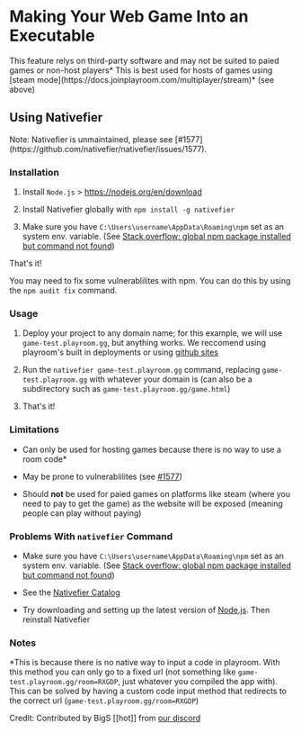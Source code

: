 # Making Your Web Game Into an Executable 


 
<Callout emoji="👷🏼‍♀️">
  This feature relys on third-party software and may not be suited to paied games or non-host players*
</Callout>
<Callout emoji="💡">
  This is best used for hosts of games using [steam mode](https://docs.joinplayroom.com/multiplayer/stream)* (see above)
</Callout>

## Using Nativefier
<Callout emoji="💡">
  Note: Nativefier is unmaintained, please see [#1577](https://github.com/nativefier/nativefier/issues/1577).
</Callout>

### Installation

1. Install `Node.js` > https://nodejs.org/en/download

2. Install Nativefier globally with `npm install -g nativefier`

3. Make sure you have `C:\Users\username\AppData\Roaming\npm` set as an system env. variable. (See [Stack overflow: global npm package installed but command not found](https://stackoverflow.com/questions/29955217/global-npm-package-installed-but-command-not-found))

That's it! 

You may need to fix some vulnerablilites with npm. You can do this by using the `npm audit fix` command.

### Usage

1. Deploy your project to any domain name; for this example, we will use `game-test.playroom.gg`, but anything works. We reccomend using playroom's built in deployments or using [github sites](github.io)

2. Run the `nativefier game-test.playroom.gg` command, replacing `game-test.playroom.gg` with whatever your domain is (can also be a subdirectory such as `game-test.playroom.gg/game.html`)

3. That's it!

### Limitations

- Can only be used for hosting games because there is no way to use a room code*

- May be prone to vulnerablilites (see [#1577](https://github.com/nativefier/nativefier/issues/1577))

- Should **not** be used for paied games on platforms like steam (where you need to pay to get the game) as the website will be exposed (meaning people can play without paying)

### Problems With `nativefier` Command

- Make sure you have `C:\Users\username\AppData\Roaming\npm` set as an system env. variable. (See [Stack overflow: global npm package installed but command not found](https://stackoverflow.com/questions/29955217/global-npm-package-installed-but-command-not-found))

- See the [Nativefier Catalog](https://github.com/nativefier/nativefier/blob/master/CATALOG.md)

- Try downloading and setting up the latest version of [Node.js](https://nodejs.org/en/download). Then reinstall Nativefier

### Notes

*This is because there is no native way to input a code in playroom. With this method you can only go to a fixed url (not something like `game-test.playroom.gg/room=RXGDP`, just whatever you compiled the app with). This can be solved by having a custom code input method that redirects to the correct url (`game-test.playroom.gg/room=RXGDP`)

Credit: Contributed by BigS [[hot]] from [our discord](https://discord.gg/jh5s4nWM5N)
